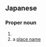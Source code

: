 ==Japanese==
{{ja-kanjitab|yomi=o|さん|じょう}}
{{wikipedia|lang=ja}}
{{wikipedia|lang=ja|三条家}}

===Proper noun===
{{ja-pos|proper|さんじょう}}

# {{surname|lang=ja|sort=さんじょう}}
# a [[place name]]

{{topics|ja|Cities|Japan|sort=さんじょう}}